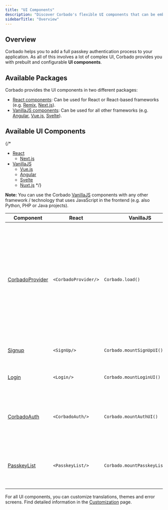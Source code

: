```yaml
---
title: "UI Components"
description: "Discover Corbado's flexible UI components that can be embedded with a few lines of code."
sidebarTitle: "Overview"
---
```

## Overview

Corbado helps you to add a full passkey authentication process to your application. As all of this involves a lot of complex UI, Corbado provides you with prebuilt and configurable **UI components**.

## Available Packages

Corbado provides the UI components in two different packages:

- [React components](/frontend-integration/react): Can be used for React or React-based frameworks (e.g. [Remix](/blog/remix-passkeys), [Next.js](/frontend-integration/next-js)).
- [VanillaJS components](/frontend-integration/vanilla-js): Can be used for all other frameworks (e.g. [Angular](/frontend-integration/angular), [Vue.js](/frontend-integration/vue-js), [Svelte](/frontend-integration/svelte)).

## Available UI Components

{/*
- [React](/frontend-integration/react)
    - [Next.js](/frontend-integration/next-js)
- [VanillaJS](/frontend-integration/vanilla-js)
    - [Vue.js](/frontend-integration/vue-js)
    - [Angular](/frontend-integration/angular)
    - [Svelte](/frontend-integration/svelte)
    - [Nuxt.js](/frontend-integration/nuxt-js)
*/}

**Note:** You can use the Corbado [VanillaJS](/frontend-integration/vanilla-js) components with any other framework / technology that uses JavaScript in the frontend (e.g. also Python, PHP or Java projects).


| Component          | React                        | VanillaJS                         | Description                 |
| ------------------ | ---------------------------- | --------------------------------- | --------------------------- |  
| [CorbadoProvider](/frontend-integration/ui-components/corbadoprovider)   | ```<CorbadoProvider/>```     | ```Corbado.load()```              |**Required** when adding UI components to an application. <br/>Applies global project configuration (e.g., projectID, themes, etc.) to all Corbado components. Before using any of the following components, ensure the CorbadoProvider is properly set up.|
| [Signup](/frontend-integration/ui-components/signup)            | ```<SignUp/> ```             | ```Corbado.mountSignUpUI()```     |Component that allows users to create a new account.|
| [Login](/frontend-integration/ui-components/login)             | ```<Login/>```               | ```Corbado.mountLoginUI()```      |Component that allows users to log in to their account.|
| [CorbadoAuth](/frontend-integration/ui-components/corbadoauth)      | ```<CorbadoAuth/>```         | ```Corbado.mountAuthUI()```       |Combines Signup and Login component and takes care of authentication-related navigation.|
| [PasskeyList](/frontend-integration/ui-components/passkeylist)       | ```<PasskeyList/>```         | ```Corbado.mountPasskeyListUI()```|Can be embedded in user's profile page and lists all passkeys created by the user.|

For all UI components, you can customize translations, themes and error screens. Find detailed information in the [Customization](/frontend-integration/ui-components/customization) page.